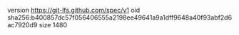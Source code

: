 version https://git-lfs.github.com/spec/v1
oid sha256:b400857dc57f056406555a2198ee49641a9a1dff9648a40f93abf2d6ac7920d9
size 1480
